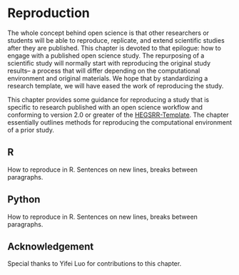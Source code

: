# Reproduction

The whole concept behind open science is that other researchers or students will be able to reproduce, replicate, and extend scientific studies after they are published.
This chapter is devoted to that epilogue: how to engage with a published open science study.
The repurposing of a scientific study will normally start with reproducing the original study results-- a process that will differ depending on the computational environment and original materials.
We hope that by standardizing a research template, we will have eased the work of reproducing the study.

This chapter provides some guidance for reproducing a study that is specific to research published with an open science workflow and conforming to version 2.0 or greater of the [HEGSRR-Template](https://www.github.com/HEGSRR/HEGSRR-Template).
The chapter essentially outlines methods for reproducing the computational environment of a prior study.

## R

How to reproduce in R.
Sentences on new lines, breaks between paragraphs.

## Python

How to reproduce in R.
Sentences on new lines, breaks between paragraphs.

## Acknowledgement

Special thanks to Yifei Luo for contributions to this chapter.
